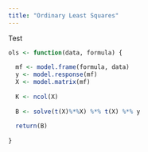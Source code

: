 ```yaml
---
title: "Ordinary Least Squares"
---
```


Test

```r

ols <- function(data, formula) {
  
  mf <- model.frame(formula, data)
  y <- model.response(mf)
  X <- model.matrix(mf)
  
  K <- ncol(X)
  
  B <- solve(t(X)%*%X) %*% t(X) %*% y
  
  return(B)
  
}

```

